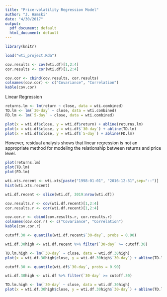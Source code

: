 ```yaml
---
title: "Price-volatility Regression Model"
author: "J. Hamski"
date: "4/30/2017"
output:
  pdf_document: default
  html_document: default
---
```


```r
library(knitr)
```

```r
load("wti_project.Rda")
```

```r
cov.results <- cov(wti.df)[1,2:4]
cor.results <- cor(wti.df)[1,2:4]

cov.cor <- cbind(cov.results, cor.results)
colnames(cov.cor) <- c("Covariance", "Correlation")
kable(cov.cor)
```



Linear Regression
```r
returns.lm <- lm(return ~ close, data = wti.combined)
TD.lm <- lm(`30-day` ~ close, data = wti.combined)
FD.lm <- lm(`5-day` ~ close, data = wti.combined)

plot(x = wti.df$close, y = wti.df$return) + abline(returns.lm)
plot(x = wti.df$close, y = wti.df$`30-day`) + abline(TD.lm)
plot(x = wti.df$close, y = wti.df$`5-day`) + abline(FD.lm)
```

However, residual analysis shows that linear regression is not an appropriate method for modeling the relationship between returns and price level. 
```r
plot(returns.lm)
plot(TD.lm)
plot(FD.lm)
```

```r
wti.xts.recent <- wti.xts[paste("1998-01-01", "2016-12-31",sep="::")]
hist(wti.xts.recent)
```

```r
wti.df.recent <- slice(wti.df, 3019:nrow(wti.df))

cov.results.r <- cov(wti.df.recent)[1,2:4]
cor.results.r <- cor(wti.df.recent)[1,2:4]

cov.cor.r <- cbind(cov.results.r, cor.results.r)
colnames(cov.cor.r) <- c("Covariance", "Correlation")
kable(cov.cor.r)
```

```r
cutoff.30 <- quantile(wti.df.recent$`30-day`, probs = 0.90)

wti.df.30high <- wti.df.recent %>% filter(`30-day` >= cutoff.30) 

TD.lm.high <- lm(`30-day` ~ close, data = wti.df.30high)
plot(x = wti.df.30high$close, y = wti.df.30high$`30-day`) + abline(TD.lm.high)
```


```r
cutoff.30 <- quantile(wti.df$`30-day`, probs = 0.90)

wti.df.30high <- wti.df %>% filter(`30-day` >= cutoff.30) 

TD.lm.high <- lm(`30-day` ~ close, data = wti.df.30high)
plot(x = wti.df.30high$close, y = wti.df.30high$`30-day`) + abline(TD.lm.high)

```